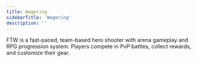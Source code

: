 ```yaml
---
title: Wagering
sidebarTitle: 'Wagering'
description: ''
---
```


FTW is a fast-paced, team-based hero shooter with arena gameplay and RPG progression system.
Players compete in PvP battles, collect rewards, and customize their gear.
